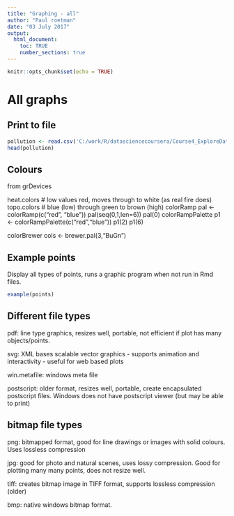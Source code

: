 ```yaml
---
title: "Graphing - all"
author: "Paul roetman"
date: "03 July 2017"
output: 
  html_document:
    toc: TRUE
    number_sections: true
---
```



```r
knitr::opts_chunk$set(echo = TRUE)
```

# All graphs

## Print to file

```r

pollution <- read.csv('C:/work/R/datasciencecoursera/Course4_ExploreData/Week1/avgpm25.csv', colClasses = c('numeric','character','factor','numeric','numeric'))
head(pollution)

```

## Colours

from grDevices

heat.colors    # low values red, moves through to white (as real fire does)
topo.colors    # blue (low) through green to brown (high)
colorRamp
  pal <- colorRamp(c("red", "blue"))
  pal(seq(0,1,len=6))
  pal(0)
colorRampPalette
  p1 <- colorRampPalette(c("red","blue"))
  p1(2)
  p1(6)

colorBrewer
  cols <- brewer.pal(3,"BuGn")



## Example points


Display all types of points, runs a graphic program when not run in Rmd files.

```r
example(points)
```

## Different file types

pdf: line type graphics, resizes well, portable, not efficient if plot has many objects/points.

svg: XML bases scalable vector graphics - supports animation and interactivity - useful for web based plots

win.metafile: windows meta file

postscript: older format, resizes well, portable, create encapsulated postscript files. Windows does not have postscript viewer (but may be able to print)

## bitmap file types

png: bitmapped format, good for line drawings or images with solid colours. Uses lossless compression

jpg: good for photo and natural scenes, uses lossy compression. Good for plotting many many points, does not resize well.

tiff: creates bitmap image in TIFF format, supports lossless compression (older)

bmp: native windows bitmap format.
